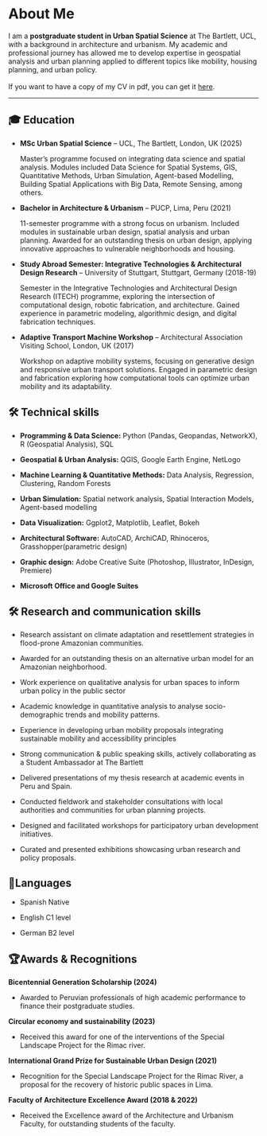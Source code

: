 # About Me

I am a **postgraduate student in Urban Spatial Science** at The Bartlett, UCL, with a background in architecture and urbanism. My academic and professional journey has allowed me to develop expertise in geospatial analysis and urban planning applied to different topics like mobility, housing planning, and urban policy.\
\
If you want to have a copy of my CV in pdf, you can get it [here](https://github.com/fiorellaguillen/CV/blob/master/CV_ROXANA_GUILLEN.pdf).

------------------------------------------------------------------------

## 🎓 Education

-   **MSc Urban Spatial Science** – UCL, The Bartlett, London, UK (2025)

    Master’s programme focused on integrating data science and spatial analysis. Modules included Data Science for Spatial Systems, GIS, Quantitative Methods, Urban Simulation, Agent-based Modelling, Building Spatial Applications with Big Data, Remote Sensing, among others.

-   **Bachelor in Architecture & Urbanism** – PUCP, Lima, Peru (2021)

    11-semester programme with a strong focus on urbanism. Included modules in sustainable urban design, spatial analysis and urban planning. Awarded for an outstanding thesis on urban design, applying innovative approaches to vulnerable neighborhoods and housing.

-   **Study Abroad Semester: Integrative Technologies & Architectural Design Research** – University of Stuttgart, Stuttgart, Germany (2018-19)

    Semester in the Integrative Technologies and Architectural Design Research (ITECH) programme, exploring the intersection of computational design, robotic fabrication, and architecture. Gained experience in parametric modeling, algorithmic design, and digital fabrication techniques.

-   **Adaptive Transport Machine Workshop** – Architectural Association Visiting School, London, UK (2017)

    Workshop on adaptive mobility systems, focusing on generative design and responsive urban transport solutions. Engaged in parametric design and fabrication exploring how computational tools can optimize urban mobility and its adaptability.

## 🛠️ Technical skills

-   **Programming & Data Science:** Python (Pandas, Geopandas, NetworkX), R (Geospatial Analysis), SQL

-   **Geospatial & Urban Analysis:** QGIS, Google Earth Engine, NetLogo

-   **Machine Learning & Quantitative Methods:** Data Analysis, Regression, Clustering, Random Forests

-   **Urban Simulation:** Spatial network analysis, Spatial Interaction Models, Agent-based modelling

-   **Data Visualization:** Ggplot2, Matplotlib, Leaflet, Bokeh

-   **Architectural Software:** AutoCAD, ArchiCAD, Rhinoceros, Grasshopper(parametric design)

-   **Graphic design:** Adobe Creative Suite (Photoshop, Illustrator, InDesign, Premiere)

-   **Microsoft Office and Google Suites**

## 🛠️ Research and communication skills

-   Research assistant on climate adaptation and resettlement strategies in flood-prone Amazonian communities.

-   Awarded for an outstanding thesis on an alternative urban model for an Amazonian neighborhood.

-   Work experience on qualitative analysis for urban spaces to inform urban policy in the public sector

-   Academic knowledge in quantitative analysis to analyse socio-demographic trends and mobility patterns.

-   Experience in developing urban mobility proposals integrating sustainable mobility and accessibility principles

-   Strong communication & public speaking skills, actively collaborating as a Student Ambassador at The Bartlett

-   Delivered presentations of my thesis research at academic events in Peru and Spain.

-   Conducted fieldwork and stakeholder consultations with local authorities and communities for urban planning projects.

-   Designed and facilitated workshops for participatory urban development initiatives.

-   Curated and presented exhibitions showcasing urban research and policy proposals.

## 🎤Languages

-   Spanish Native

-   English C1 level

-   German B2 level

## 🏆Awards & Recognitions

**Bicentennial Generation Scholarship (2024)**

-   Awarded to Peruvian professionals of high academic performance to finance their postgraduate studies.

**Circular economy and sustainability (2023)**

-   Received this award for one of the interventions of the Special Landscape Project for the Rimac river.

**International Grand Prize for Sustainable Urban Design (2021)**

-   Recognition for the Special Landscape Project for the Rimac River, a proposal for the recovery of historic public spaces in Lima.

**Faculty of Architecture Excellence Award (2018 & 2022)**

-   Received the Excellence award of the Architecture and Urbanism Faculty, for outstanding students of the faculty.
